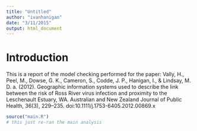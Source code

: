 ```yaml
---
title: "Untitled"
author: "ivanhanigan"
date: "3/11/2015"
output: html_document
---
```


# Introduction 

This is a report of the model checking performed for the paper:  Vally, H., Peel, M., Dowse, G. K., Cameron, S., Codde, J. P., Hanigan, I., \& Lindsay, M. D. a. (2012). Geographic information systems used to describe the link between the risk of Ross River virus infection and proximity to the Leschenault Estuary, WA. Australian and New Zealand Journal of Public Health, 36(3), 229–235. doi:10.1111/j.1753-6405.2012.00869.x

```r
source("main.R")
# this just re-ran the main analysis
```

